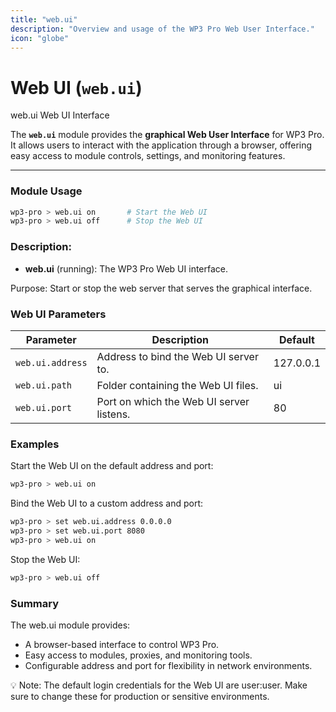 ```yaml
---
title: "web.ui"
description: "Overview and usage of the WP3 Pro Web User Interface."
icon: "globe"
---
```


# Web UI (`web.ui`)

<Card title="web.ui" img="/images/pro/modules/web.ui.png">
    web.ui Web UI Interface
</Card>

The **`web.ui`** module provides the **graphical Web User Interface** for WP3 Pro.  
It allows users to interact with the application through a browser, offering easy access to module controls, settings, and monitoring features.

---

### Module Usage

```bash
wp3-pro > web.ui on       # Start the Web UI
wp3-pro > web.ui off      # Stop the Web UI
```

### Description:

- **web.ui** (running): The WP3 Pro Web UI interface.

Purpose: Start or stop the web server that serves the graphical interface.

### Web UI Parameters

| Parameter       | Description                                | Default    |
|-----------------|--------------------------------------------|-----------|
| `web.ui.address` | Address to bind the Web UI server to.     | 127.0.0.1 |
| `web.ui.path`    | Folder containing the Web UI files.       | ui        |
| `web.ui.port`    | Port on which the Web UI server listens.  | 80        |


### Examples
Start the Web UI on the default address and port:
```bash
wp3-pro > web.ui on
```
Bind the Web UI to a custom address and port:
```bash
wp3-pro > set web.ui.address 0.0.0.0
wp3-pro > set web.ui.port 8080
wp3-pro > web.ui on
```
Stop the Web UI:
```bash
wp3-pro > web.ui off
```
### Summary

The web.ui module provides:

- A browser-based interface to control WP3 Pro.
- Easy access to modules, proxies, and monitoring tools.
- Configurable address and port for flexibility in network environments.

<Note>
💡 Note: The default login credentials for the Web UI are user:user. Make sure to change these for production or sensitive environments.
</Note>